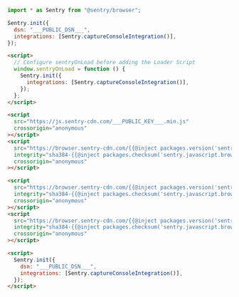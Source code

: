 <SignInNote />

```javascript {tabTitle: npm}
import * as Sentry from "@sentry/browser";

Sentry.init({
  dsn: "___PUBLIC_DSN___",
  integrations: [Sentry.captureConsoleIntegration()],
});
```

```html {tabTitle: Loader}
<script>
  // Configure sentryOnLoad before adding the Loader Script
  window.sentryOnLoad = function () {
    Sentry.init({
      integrations: [Sentry.captureConsoleIntegration()],
    });
  };
</script>

<script
  src="https://js.sentry-cdn.com/___PUBLIC_KEY___.min.js"
  crossorigin="anonymous"
></script>
<script
  src="https://browser.sentry-cdn.com/{{@inject packages.version('sentry.javascript.browser') }}/captureconsole.min.js"
  integrity="sha384-{{@inject packages.checksum('sentry.javascript.browser', 'captureconsole.min.js', 'sha384-base64') }}"
  crossorigin="anonymous"
></script>
```

```html {tabTitle: CDN}
<script
  src="https://browser.sentry-cdn.com/{{@inject packages.version('sentry.javascript.browser') }}/bundle.tracing.min.js"
  integrity="sha384-{{@inject packages.checksum('sentry.javascript.browser', 'bundle.tracing.min.js', 'sha384-base64') }}"
  crossorigin="anonymous"
></script>
<script
  src="https://browser.sentry-cdn.com/{{@inject packages.version('sentry.javascript.browser') }}/captureconsole.min.js"
  integrity="sha384-{{@inject packages.checksum('sentry.javascript.browser', 'captureconsole.min.js', 'sha384-base64') }}"
  crossorigin="anonymous"
></script>

<script>
  Sentry.init({
    dsn: "___PUBLIC_DSN___",
    integrations: [Sentry.captureConsoleIntegration()],
  });
</script>
```
